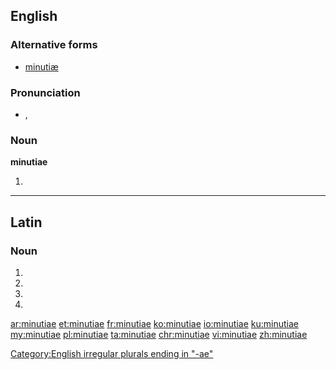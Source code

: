 {{also|minutiæ}}
==English==
{{wikipedia}}

===Alternative forms===
* [[minutiæ]]

===Pronunciation===
* {{a|UK}} {{IPA|/maɪˈɲuː.ʃiː.aɪ/}}, {{X-SAMPA|/maI"Ju:.Si.aI/}}

===Noun===
'''minutiae''' {{p}}

# {{irregular plural of|[[minutia#English|minutia]]}}

[[Category:English irregular plurals ending in "-ae"]]

----

==Latin==

===Noun===
{{la-noun-form|minūtiae}}

# {{inflection of|minūtia||nom|p|lang=la}}
# {{inflection of|minūtia||gen|s|lang=la}}
# {{inflection of|minūtia||dat|s|lang=la}}
# {{inflection of|minūtia||voc|p|lang=la}}

[[ar:minutiae]]
[[et:minutiae]]
[[fr:minutiae]]
[[ko:minutiae]]
[[io:minutiae]]
[[ku:minutiae]]
[[my:minutiae]]
[[pl:minutiae]]
[[ta:minutiae]]
[[chr:minutiae]]
[[vi:minutiae]]
[[zh:minutiae]]